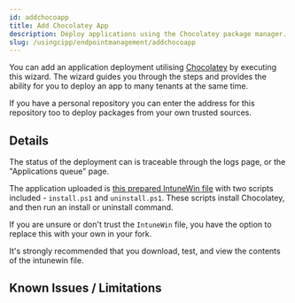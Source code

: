 ```yaml
---
id: addchocoapp
title: Add Chocolatey App
description: Deploy applications using the Chocolatey package manager.
slug: /usingcipp/endpointmanagement/addchocoapp
---
```


You can add an application deployment utilising [Chocolatey](https://chocolatey.org/) by executing this wizard. The wizard guides you through the steps and provides the ability for you to deploy an app to many tenants at the same time.

If you have a personal repository you can enter the address for this repository too to deploy packages from your own trusted sources.

## Details

The status of the deployment can is traceable through the logs page, or the "Applications queue" page.

The application uploaded is [this prepared IntuneWin file](https://github.com/KelvinTegelaar/CIPP-API/blob/master/AddChocoApp/IntunePackage.intunewin?raw=true) with two scripts included - `install.ps1` and `uninstall.ps1`. These scripts install Chocolatey, and then run an install or uninstall command.

If you are unsure or don't trust the `IntuneWin` file, you have the option to replace this with your own in your fork.

It's strongly recommended that you download, test, and view the contents of the intunewin file.

## Known Issues / Limitations

<NoKnownIssues />
